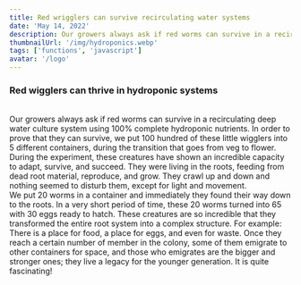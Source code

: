 ```yaml
---
title: Red wrigglers can survive recirculating water systems
date: 'May 14, 2022'
description: Our growers always ask if red worms can survive in a recirculating deep water culture system using 100% complete hydroponic nutrients
thumbnailUrl: '/img/hydroponics.webp'
tags: ['functions', 'javascript']
avatar: '/logo'
---
```


### Red wigglers can thrive in hydroponic systems
<br />
<Typography variant={'subtitle1'}>
	Our growers always ask if red worms can survive in a recirculating deep water
	culture system using 100% complete hydroponic nutrients. In order to prove
	that they can survive, we put 100 hundred of these little wigglers into 5
	different containers, during the transition that goes from veg to flower.
	During the experiment, these creatures have shown an incredible capacity to
	adapt, survive, and succeed. They were living in the roots, feeding from dead
	root material, reproduce, and grow. They crawl up and down and nothing seemed
	to disturb them, except for light and movement.
</Typography>
	<br />
<Typography variant={'subtitle1'}>
	We put 20 worms in a container and immediately they found their way down to
	the roots. In a very short period of time, these 20 worms turned into 65 with
	30 eggs ready to hatch. These creatures are so incredible that they
	transformed the entire root system into a complex structure. For example:
	There is a place for food, a place for eggs, and even for waste. Once they
	reach a certain number of member in the colony, some of them emigrate to
	other containers for space, and those who emigrates are the bigger and
	stronger ones; they live a legacy for the younger generation. It is quite
	fascinating!
</Typography>
<br />

